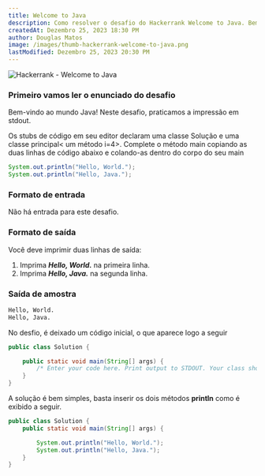 ```yaml
---
title: Welcome to Java
description: Como resolver o desafio do Hackerrank Welcome to Java. Bem-vindo ao mundo Java! Neste desafio, praticamos a impressão em stdout. Os stubs de código em seu editor declaram uma classe Solução e uma classe principal< um método i=4>. Complete o método main copiando as duas linhas de código abaixo e colando-as dentro do corpo do seu main.
createdAt: Dezembro 25, 2023 18:30 PM
author: Douglas Matos
image: /images/thumb-hackerrank-welcome-to-java.png
lastModified: Dezembro 25, 2023 20:30 PM
---
```

![Hackerrank - Welcome to Java](/images/thumb-hackerrank-welcome-to-java.png)

### Primeiro vamos ler o enunciado do desafio

Bem-vindo ao mundo Java! Neste desafio, praticamos a impressão em stdout.

Os stubs de código em seu editor declaram uma classe Solução e uma classe principal< um método i=4>. Complete o método main copiando as duas linhas de código abaixo e colando-as dentro do corpo do seu main
```java
System.out.println("Hello, World.");
System.out.println("Hello, Java.");
```
### Formato de entrada

Não há entrada para este desafio.

### Formato de saída

Você deve imprimir duas linhas de saída:

1. Imprima ***Hello, World.*** na primeira linha.
2. Imprima ***Hello, Java.*** na segunda linha.

### Saída de amostra

```bash
Hello, World.
Hello, Java.
```

No desfio, é deixado um código inicial, o que aparece logo a seguir
```java
public class Solution {

    public static void main(String[] args) {
        /* Enter your code here. Print output to STDOUT. Your class should be named Solution. */
    }
}
```

A solução é bem simples, basta inserir os dois métodos **println** como é exibido a seguir.

```java
public class Solution {
    public static void main(String[] args) {

        System.out.println("Hello, World.");
        System.out.println("Hello, Java.");
    }
}
```

